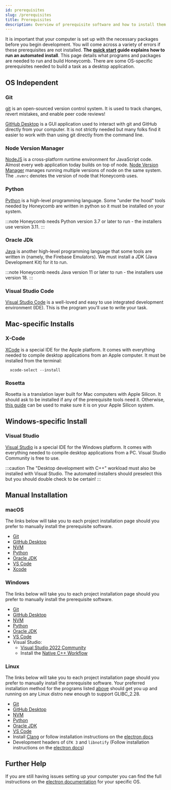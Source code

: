 ```yaml
---
id: prerequisites
slug: /prerequisites
title: Prerequisites
description: Overview of prerequisite software and how to install them
---
```


It is important that your computer is set up with the necessary packages before you begin development. You will come across a variety of errors if these prerequisites are not installed. **The [quick start](quick_start#installing-prerequisites) guide explains how to run an automated install**. This page details what programs and packages are needed to run and build Honeycomb. There are some OS-specific prerequisites needed to build a task as a desktop application.

## OS Independent

### Git

[git](https://git-scm.com) is an open-sourced version control system. It is used to track changes, revert mistakes, and enable peer code reviews!

[GitHub Desktop](https://desktop.github.com) is a GUI application used to interact with git and GitHub directly from your computer. It is not strictly needed but many folks find it easier to work with than using git directly from the command line.

### Node Version Manager

[NodeJS](https://nodejs.org/en) is a cross-platform runtime environment for JavaScript code. Almost every web application today builds on top of node. [Node Version Manager](https://github.com/nvm-sh/nvm) manages running multiple versions of node on the same system. The `.nvmrc` denotes the version of node that Honeycomb uses.

### Python

[Python](https://www.python.org) is a high-level programming language. Some "under the hood" tools needed by Honeycomb are written in python so it must be installed on your system.

:::note
Honeycomb needs Python version 3.7 or later to run - the installers use version 3.11.
:::

### Oracle JDk

[Java](https://www.oracle.com/java/) is another high-level programming language that some tools are written in (namely, the Firebase Emulators). We must install a JDK (Java Development Kit) for it to run.

:::note
Honeycomb needs Java version 11 or later to run - the installers use version 18.
:::

### Visual Studio Code

[Visual Studio Code](https://code.visualstudio.com) is a well-loved and easy to use integrated development environment (IDE). This is the program you'll use to write your task.

## Mac-specific Installs

### X-Code

[XCode](https://developer.apple.com/xcode/) is a special IDE for the Apple platform. It comes with everything needed to compile desktop applications from an Apple computer. It must be installed from the terminal:

```shell title="Installing XCode"
  xcode-select --install
```

### Rosetta

Rosetta is a translation layer built for Mac computers with Apple Silicon. It should ask to be installed if any of the prerequisite tools need it. Otherwise, [this guide](https://support.apple.com/en-us/HT211861) can be used to make sure it is on your Apple Silicon system.

## Windows-specific Install

### Visual Studio

[Visual Studio](https://visualstudio.microsoft.com) is a special IDE for the Windows platform. It comes with everything needed to compile desktop applications from a PC. Visual Studio Community is free to use.

:::caution
The "Desktop development with C++" workload must also be installed with Visual Studio. The automated installers should preselect this but you should double check to be certain!
:::

## Manual Installation

### macOS

The links below will take you to each project installation page should you prefer to manually install the prerequisite software.

- [Git](https://git-scm.com/download/mac)
- [GitHub Desktop](https://desktop.github.com)
- [NVM](https://github.com/nvm-sh/nvm#installing-and-updating)
- [Python](https://www.python.org/downloads/macos/)
- [Oracle JDK](https://www.oracle.com/java/technologies/downloads/#jdk20-windows)
- [VS Code](https://code.visualstudio.com/download)
- [Xcode](https://apps.apple.com/us/app/xcode/id497799835?mt=12)

### Windows

The links below will take you to each project installation page should you prefer to manually install the prerequisite software.

- [Git](https://git-scm.com/download/win)
- [GitHub Desktop](https://desktop.github.com)
- [NVM](https://github.com/coreybutler/nvm-windows#installation--upgrades)
- [Python](https://www.python.org/downloads/windows/)
- [Oracle JDK](https://www.oracle.com/java/technologies/downloads/#jdk20-mac)
- [VS Code](https://code.visualstudio.com/download)
- Visual Studio:
  - [Visual Studio 2022 Community](https://visualstudio.microsoft.com/vs/community/)
  - Install the [Native C++ Workflow](https://docs.microsoft.com/en-us/cpp/build/vscpp-step-0-installation?view=msvc-160#step-4---choose-workloads-1)

### Linux

The links below will take you to each project installation page should you prefer to manually install the prerequisite software. Your preferred installation method for the programs listed [above](#os-independent) should get you up and running on any Linux distro new enough to support GLIBC_2.28.

- [Git](https://git-scm.com/download/linux)
- [GitHub Desktop](https://desktop.github.com)
- [NVM](https://github.com/nvm-sh/nvm#installing-and-updating)
- [Python](https://www.python.org/downloads/source/)
- [Oracle JDK](https://www.oracle.com/java/technologies/downloads/#jdk20-linux)
- [VS Code](https://code.visualstudio.com/download)
- Install [Clang](https://clang.llvm.org/get_started.html) or follow installation instructions on the [electron docs](https://www.electronjs.org/docs/development/build-instructions-linux#prerequisites)
- Development headers of `GTK 3` and `libnotify` (Follow installation instructions on the [electron docs](https://www.electronjs.org/docs/development/build-instructions-linux#prerequisites))

## Further Help

If you are still having issues setting up your computer you can find the full instructions on the [electron documentation](https://www.electronjs.org/docs/development/build-instructions-gn) for your specific OS.
